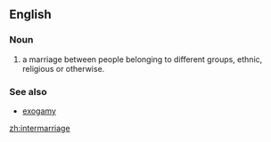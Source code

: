 ==English==

===Noun===
{{en-noun-reg}}

# a marriage between people belonging to different groups, ethnic, religious or otherwise.

===See also===
* [[exogamy]]

[[zh:intermarriage]]